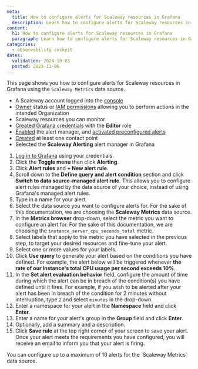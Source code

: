 ```yaml
---
meta:
  title: How to configure alerts for Scaleway resources in Grafana
  description: Learn how to configure alerts for Scaleway resources in Grafana. Follow the steps to create alert rules, define conditions, and set up notifications for your monitored resources.
content:
  h1: How to configure alerts for Scaleway resources in Grafana
  paragraph: Learn how to configure alerts for Scaleway resources in Grafana. Follow the steps to create alert rules, define conditions, and set up notifications for your monitored resources.
categories:
  - observability cockpit
dates:
  validation: 2024-10-03
  posted: 2023-11-06
---
```


This page shows you how to configure alerts for Scaleway resources in Grafana using the `Scaleway Metrics` data source.

<Macro id="requirements" />

  - A Scaleway account logged into the [console](https://console.scaleway.com)
  - [Owner](/iam/concepts/#owner) status or [IAM permissions](/iam/concepts/#permission) allowing you to perform actions in the intended Organization
  - Scaleway resources you can monitor
  - [Created Grafana credentials](/cockpit/how-to/retrieve-grafana-credentials/) with the **Editor** role
  - [Enabled](/cockpit/how-to/enable-alert-manager/) the alert manager, and [activated preconfigured alerts](/cockpit/how-to/activate-managed-alerts/)
  - [Created](/cockpit/how-to/add-contact-points/) at least one contact point
  - Selected the **Scaleway Alerting** alert manager in Grafana

1. [Log in to Grafana](/cockpit/how-to/access-grafana-and-managed-dashboards/) using your credentials.
2. Click the **Toggle menu** then click **Alerting**.
3. Click **Alert rules** and **+ New alert rule**.
4. Scroll down to the **Define query and alert condition** section and click **Switch to data source-managed alert rule**.
    <Message type="important">
     This allows you to configure alert rules managed by the data source of your choice, instead of using Grafana's managed alert rules.
    </Message>
5. Type in a name for your alert.
6. Select the data source you want to configure alerts for. For the sake of this documentation, we are choosing the **Scaleway Metrics** data source.
7. In the **Metrics browser** drop-down, select the metric you want to configure an alert for. For the sake of this documentation, we are choosing the `instance_server_cpu_seconds_total` metric.
8. Select labels that apply to the metric you have selected in the previous step, to target your desired resources and fine-tune your alert.
9. Select one or more values for your labels.
10. Click **Use query** to generate your alert based on the conditions you have defined. For example, the alert below will be triggered whenever **the rate of our Instance's total CPU usage per second exceeds 10%**.
    <Lightbox src="scaleway-instance-grafana-alert.webp" alt="" />
11. In the **Set alert evaluation behavior** field, configure the amount of time during which the alert can be in breach of the condition(s) you have defined until it fires.
    <Message type="note">
     For example, if you wish to be alerted after your alert has been in breach of the condition for 2 minutes without interruption, type `2` and select `minutes` in the drop-down.
    </Message>
12. Enter a namespace for your alert in the **Namespace** field and click **Enter**.
13. Enter a name for your alert's group in the **Group** field and click **Enter**.
14. Optionally, add a summary and a description.
15. Click **Save rule** at the top right corner of your screen to save your alert. Once your alert meets the requirements you have configured, you will receive an email to inform you that your alert is firing.

<Message type="important">
 You can configure up to a maximum of 10 alerts for the `Scaleway Metrics` data source.
</Message>
